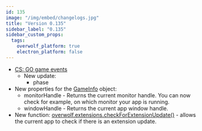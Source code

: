```yaml
---
id: 135
image: "/img/embed/changelogs.jpg"
title: "Version 0.135"
sidebar_label: "0.135"
sidebar_custom_props:
  tags:
    overwolf_platform: true
    electron_platform: false
---
```


* [CS: GO game events](/api/live-game-data/supported-games/counter-strike-global-offensive#docsNav)
  * New update:
    * phase
* New properties for the [GameInfo](/api/games#gameinfo-object) object:
  * monitorHandle - Returns the current monitor handle. You can now check for example, on which monitor your app is running.
  * windowHandle - Returns the current app window handle.
* New function: [overwolf.extensions.checkForExtensionUpdate()](/api/extensions#checkforextensionupdatecallback) -  allows the current app to check if there is an extension update.

